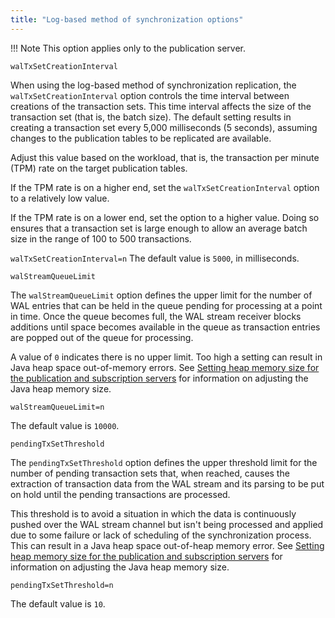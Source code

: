 ```yaml
---
title: "Log-based method of synchronization options"
---
```


<div id="log_based_sync_options" class="registered_link"></div>

!!! Note
    This option applies only to the publication server.

`walTxSetCreationInterval`

When using the log-based method of synchronization replication, the `walTxSetCreationInterval` option controls the time interval between creations of the transaction sets. This time interval affects the size of the transaction set (that is, the batch size). The default setting results in creating a transaction set every 5,000 milliseconds (5 seconds), assuming changes to the publication tables to be replicated are available.

Adjust this value based on the workload, that is, the transaction per minute (TPM) rate on the target publication tables.

If the TPM rate is on a higher end, set the `walTxSetCreationInterval` option to a relatively low value.

If the TPM rate is on a lower end, set the option to a higher value. Doing so ensures that a transaction set is large enough to allow an average batch size in the range of 100 to 500 transactions.

`walTxSetCreationInterval=n` The default value is `5000`, in milliseconds.

`walStreamQueueLimit`

The `walStreamQueueLimit` option defines the upper limit for the number of WAL entries that can be held in the queue pending for processing at a point in time. Once the queue becomes full, the WAL stream receiver blocks additions until space becomes available in the queue as transaction entries are popped out of the queue for processing.

A value of `0` indicates there is no upper limit. Too high a setting can result in Java heap space out-of-memory errors. See [Setting heap memory size for the publication and subscription servers](../../../05_smr_operation/01_prerequisites/01_setting_heap_size_for_pub_and_sub/#setting_heap_size_for_pub_and_sub) for information on adjusting the Java heap memory size.

`walStreamQueueLimit=n`

The default value is `10000`.

`pendingTxSetThreshold`

The `pendingTxSetThreshold` option defines the upper threshold limit for the number of pending transaction sets that, when reached, causes the extraction of transaction data from the WAL stream and its parsing to be put on hold until the pending transactions are processed.

This threshold is to avoid a situation in which the data is continuously pushed over the WAL stream channel but isn't being processed and applied due to some failure or lack of scheduling of the synchronization process. This can result in a Java heap space out-of-heap memory error. See [Setting heap memory size for the publication and subscription servers](../../../05_smr_operation/01_prerequisites/01_setting_heap_size_for_pub_and_sub/#setting_heap_size_for_pub_and_sub) for information on adjusting the Java heap memory size.

`pendingTxSetThreshold=n`

The default value is `10`.
